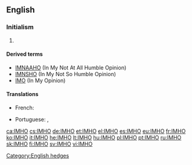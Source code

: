==English==

===Initialism===
{{rfc-header|Initialism}}
{{en-initialism}}

# {{context|Internet|lang=en}} {{initialism of|[[in my humble opinion]]|lang=en}}

====Derived terms====
* [[IMNAAHO]] (In My Not At All Humble Opinion)
* [[IMNSHO]] (In My Not So Humble Opinion)
* [[IMO]] (In My Opinion)

====Translations====
{{trans-top|in my humble opinion}}
* French: {{t+|fr|àmha}}
{{trans-mid}}
* Portuguese: {{t+|pt|EMHO|}}, {{t+|pt|NMHO}}
{{trans-bottom}}

[[Category:English hedges]]
[[ca:IMHO]]
[[cs:IMHO]]
[[de:IMHO]]
[[et:IMHO]]
[[el:IMHO]]
[[es:IMHO]]
[[eu:IMHO]]
[[fr:IMHO]]
[[ko:IMHO]]
[[it:IMHO]]
[[he:IMHO]]
[[lt:IMHO]]
[[hu:IMHO]]
[[pl:IMHO]]
[[pt:IMHO]]
[[ru:IMHO]]
[[sk:IMHO]]
[[fi:IMHO]]
[[sv:IMHO]]
[[vi:IMHO]]